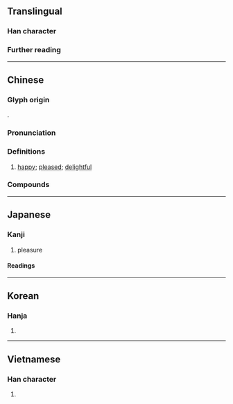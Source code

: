 {{character info}}
==Translingual==

===Han character===
{{Han char|rn=61|rad=心|as=09|sn=12|four=98021|canj=POMN|ids=⿰忄俞(GHTJ),⿰忄兪(K)}}

===Further reading===
{{Han ref|kx=0394.040|dkj=10905|dj=0730.150|hdz=42330.010|uh=6109}}

----

==Chinese==
{{zh-forms|ss=𢖳|alt=婾}}

===Glyph origin===
{{Han etym}}
{{Han compound|忄|alt1=心|俞|ls=psc|c1=s|c2=p}}.

===Pronunciation===
{{zh-pron
|m=yú
|c=jyu4,jyu6
|mn=qz,xm:û/zz:î/qz,tp,xm:lû/zz:jî/kh:jû
|mc=y
|oc=y
|ma=
|cat=a
}}

===Definitions===
{{head|zh|Han character}}

# [[happy]]; [[pleased]]; [[delightful]]

===Compounds===
{{zh-der|勝任愉快|夷愉|心曠神愉|恬愉|愉快|愉悅|愉愉呴呴|愉色|愉逸|敷愉|歡愉}}

----

==Japanese==

===Kanji===
{{ja-kanji|grade=c|rs=心09}}

# pleasure

====Readings====
{{ja-readings
|goon=ゆ
|kanon=ゆ
|kun=たの-しむ, たの-し.い, ゆう
}}

----

==Korean==

===Hanja===
{{ko-hanja|유}}

# {{rfdef|ko|sort=心09}}

----

==Vietnamese==

===Han character===
{{vi-readings|rs=心09|reading=du}}

# {{rfdef|vi|sort=心09}}